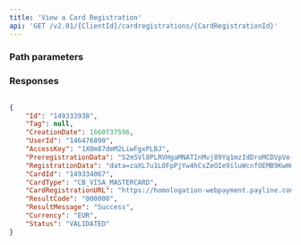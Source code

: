 ```yaml
---
title: 'View a Card Registration'  
api: 'GET /v2.01/{ClientId}/cardregistrations/{CardRegistrationId}'  
---
```


  

### Path parameters  

<CardRegistrationId />  

### Responses  

<AccordionGroup><Accordion title="200">  

<Id1Response />  

<Tag1Response />  

<CreationDateResponse />  

<UserIdResponse />  

<AccessKeyResponse />  

<PreregistrationDataResponse />  

<RegistrationDataResponse />  

<CardIdResponse />  

<CardType1Response />  

<CardRegistrationURLResponse />  

<ResultCodeResponse />  

<ResultMessageResponse />  

<Currency2Response />  

<Status1Response /></Accordion></AccordionGroup>  

<ResponseExample>  

```json 200  

{
    "Id": "149333938",
    "Tag": null,
    "CreationDate": 1660737596,
    "UserId": "146476890",
    "AccessKey": "1X0m87dmM2LiwFgxPLBJ",
    "PreregistrationData": "S2mSVl8PLRVHgaMNATInMvj89Yq1mzIdDroMCDVpVe-N9s6Jm9QuXkzNk96K5-2o2ddFLVXdicolcUIkv_kKEA",
    "RegistrationData": "data=zaXL7u1LOFpPjYw4hCsZeOIe9iluWcnfOEMB9KwHmn1ObTIh_ICCIiYsaNfm8D8bnN1aM1h9ItsXjO_wR1mQydOmh-vDtkQob6nZTfk7FnIRxnHaHISav5XNqKU6GZ15KveYnfvMjBj-cRtzFqRcCA",
    "CardId": "149334067",
    "CardType": "CB_VISA_MASTERCARD",
    "CardRegistrationURL": "https://homologation-webpayment.payline.com/webpayment/getToken",
    "ResultCode": "000000",
    "ResultMessage": "Success",
    "Currency": "EUR",
    "Status": "VALIDATED"
}  
 ```  

</ResponseExample>  

<RequestExample>  
    <PhpViewCardRegistration />
    <NodeViewCardRegistration />
    <RubyViewCardRegistration />
    <JavaViewCardRegistration />
    <PythonViewCardRegistration /> 
</RequestExample>